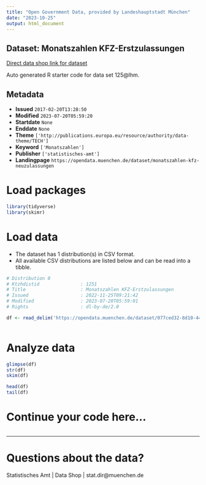```yaml
---
title: "Open Government Data, provided by Landeshauptstadt München"
date: "2023-10-25"
output: html_document
---
```


## Dataset: Monatszahlen KFZ-Erstzulassungen

[Direct data shop link for dataset](https://opendata.muenchen.de/dataset/monatszahlen-kfz-neuzulassungen)

Auto generated R starter code for data set 125@lhm.

## Metadata

- **Issued** `2017-02-20T13:28:50`
- **Modified** `2023-07-20T05:59:20`
- **Startdate** `None`
- **Enddate** `None`
- **Theme** `['http://publications.europa.eu/resource/authority/data-theme/TECH']`
- **Keyword** `['Monatszahlen']`
- **Publisher** `['statistisches-amt']`
- **Landingpage** `https://opendata.muenchen.de/dataset/monatszahlen-kfz-neuzulassungen`


# Load packages

```r

library(tidyverse)
library(skimr)

```

# Load data

-   The dataset has 1 distribution(s) in CSV format.
-   All available CSV distributions are listed below and can be read into a tibble.

```r

# Distribution 0
# Ktzhdistid               : 1251
# Title                    : Monatszahlen KFZ-Erstzulassungen
# Issued                   : 2022-11-25T09:21:42
# Modified                 : 2023-07-20T05:59:01
# Rights                   : dl-by-de/2.0

df <- read_delim('https://opendata.muenchen.de/dataset/077ced32-8d10-44ba-81b5-719925980f90/resource/838406bb-dc0d-4a28-b276-ee80123a3dfa/download/monatszahlen2307_kfz-erstzulassungen_10_07_23_nosum.csv')



```

# Analyze data

```r

glimpse(df)
str(df)
skim(df)

head(df)
tail(df)

```

# Continue your code here...

```r

```

------------------------------------------------------------------------

# Questions about the data?

Statistisches Amt | Data Shop | stat.dir@muenchen.de
